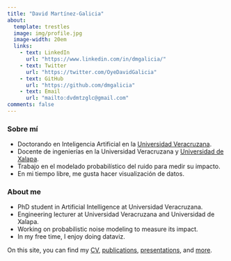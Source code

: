 ```yaml
---
title: "David Martínez-Galicia"
about:
  template: trestles
  image: img/profile.jpg
  image-width: 20em
  links: 
    - text: LinkedIn
      url: "https://www.linkedin.com/in/dmgalicia/"
    - text: Twitter
      url: "https://twitter.com/OyeDavidGalicia"
    - text: GitHub
      url: "https://github.com/dmgalicia"
    - text: Email
      url: "mailto:dvdmtzglc@gmail.com"
comments: false
---
```


::: column-page
### Sobre mí

-   Doctorando en Inteligencia Artificial en la [Universidad Veracruzana](https://www.uv.mx/){target="_blank"}.
-   Docente de ingenierías en la Universidad Veracruzana y [Universidad de Xalapa](https://ux.edu.mx/){target="_blank"}.
-   Trabajo en el modelado probabilístico del ruido para medir su impacto.
-   En mi tiempo libre, me gusta hacer visualización de datos.

### About me

-   PhD student in Artificial Intelligence at Universidad Veracruzana.
-   Engineering lecturer at Universidad Veracruzana and Universidad de Xalapa.
-   Working on probabilistic noise modeling to measure its impact.
-   In my free time, I enjoy doing dataviz.

On this site, you can find my [CV](CV.qmd), [publications](publications.qmd), [presentations](presentations.qmd), and [more](blog.qmd).
:::
